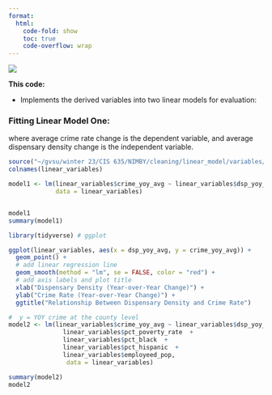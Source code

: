 ---
format:
  html:
    code-fold: show
    toc: true
    code-overflow: wrap
---

![](images/regression%20model.png)

**This code:**

-   Implements the derived variables into two linear models for evaluation:

### Fitting Linear Model One:

where average crime rate change is the dependent variable, and average dispensary density change is the independent variable.

```{r, warning=FALSE}
source("~/gvsu/winter 23/CIS 635/NIMBY/cleaning/linear_model/variables/crime and dispenaries per capita.R")
colnames(linear_variables) 

model1 <- lm(linear_variables$crime_yoy_avg ~ linear_variables$dsp_yoy_avg,  
             data = linear_variables)


model1
summary(model1)


```


```{r}
library(tidyverse) # ggplot

ggplot(linear_variables, aes(x = dsp_yoy_avg, y = crime_yoy_avg)) +
  geom_point() + 
  # add linear regression line
  geom_smooth(method = "lm", se = FALSE, color = "red") +
  # add axis labels and plot title
  xlab("Dispensary Density (Year-over-Year Change)") +
  ylab("Crime Rate (Year-over-Year Change)") +
  ggtitle("Relationship Between Dispensary Density and Crime Rate")
```





```{r}
#  y = YOY crime at the county level
model2 <- lm(linear_variables$crime_yoy_avg ~ linear_variables$dsp_yoy_avg +
               linear_variables$pct_poverty_rate  +
               linear_variables$pct_black  +
               linear_variables$pct_hispanic  +
               linear_variables$employeed_pop,
                data = linear_variables)

summary(model2)
model2


```
